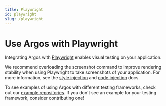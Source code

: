 ```yaml
---
title: Playwright
id: playwright
slug: /playwright
---
```


# Use Argos with Playwright

Integrating Argos with [Playwright](https://playwright.dev/) enables visual testing on your application.

We recommend overloading the screenshot command to improve rendering stability when using Playwright to take screenshots of your application. For more information, see the [style injection](/style-injection) and [code injection](/code-injection) docs.

To see examples of using Argos with different testing frameworks, check out our [example repositories](https://github.com/argos-ci/argos/tree/main/examples). If you don't see an example for your testing framework, consider contributing one!
